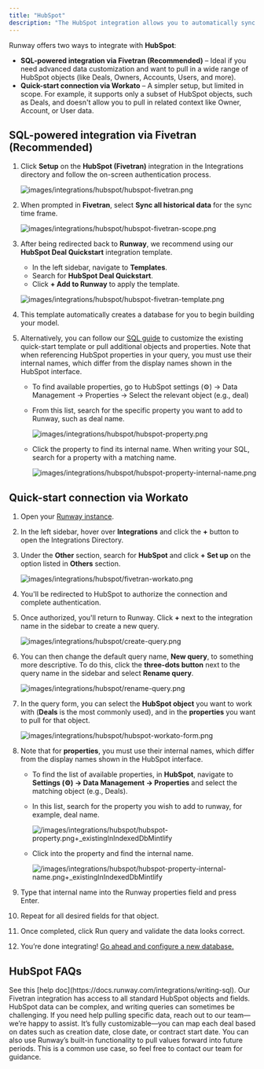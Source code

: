 ```yaml
---
title: "HubSpot"
description: "The HubSpot integration allows you to automatically sync your deals and revenue data into Runway."
---
```


Runway offers two ways to integrate with **HubSpot**:

- **SQL-powered integration via Fivetran (Recommended)** – Ideal if you need advanced data customization and want to pull in a wide range of HubSpot objects (like Deals, Owners, Accounts, Users, and more).
- **Quick-start connection via Workato** – A simpler setup, but limited in scope. For example, it supports only a subset of HubSpot objects, such as Deals, and doesn't allow you to pull in related context like Owner, Account, or User data.

## SQL-powered integration via Fivetran (Recommended)

1. Click **Setup** on the **HubSpot (Fivetran)** integration in the Integrations directory and follow the on-screen authentication process.

   ![images/integrations/hubspot/hubspot-fivetran.png](/images/integrations/hubspot/hubspot-fivetran.png)
2. When prompted in **Fivetran**, select **Sync all historical data** for the sync time frame.

   ![images/integrations/hubspot/hubspot-fivetran-scope.png](/images/integrations/hubspot/hubspot-fivetran-scope.png)
3. After being redirected back to **Runway**, we recommend using our **HubSpot Deal Quickstart** integration template.
   - In the left sidebar, navigate to **Templates**.
   - Search for **HubSpot Deal Quickstart**.
   - Click **\+ Add to Runway** to apply the template.

   ![images/integrations/hubspot/hubspot-fivetran-template.png](/images/integrations/hubspot/hubspot-fivetran-template.png)
4. This template automatically creates a database for you to begin building your model.
5. Alternatively, you can follow our [SQL guide](https://docs.runway.com/integrations/writing-sql) to customize the existing quick-start template or pull additional objects and properties. Note that when referencing HubSpot properties in your query, you must use their internal names, which differ from the display names shown in the HubSpot interface.
   - To find available properties, go to HubSpot settings (⚙️) → Data Management → Properties → Select the relevant object (e.g., deal)
   - From this list, search for the specific property you want to add to Runway, such as deal name.

     ![images/integrations/hubspot/hubspot-property.png](/images/integrations/hubspot/hubspot-property.png)
   - Click the property to find its internal name. When writing your SQL, search for a property with a matching name.

     ![images/integrations/hubspot/hubspot-property-internal-name.png](/images/integrations/hubspot/hubspot-property-internal-name.png)

## Quick-start connection via Workato

 1. Open your [Runway instance](https://app.runway.com/).
 2. In the left sidebar, hover over **Integrations** and click the **\+** button to open the Integrations Directory.
 3. Under the **Other** section, search for **HubSpot** and click **\+ Set up** on the option listed in **Others** section.

    ![images/integrations/hubspot/fivetran-workato.png](/images/integrations/hubspot/fivetran-workato.png)
 4. You'll be redirected to HubSpot to authorize the connection and complete authentication.
 5. Once authorized, you'll return to Runway. Click **\+** next to the integration name in the sidebar to create a new query.

    ![images/integrations/hubspot/create-query.png](/images/integrations/hubspot/create-query.png)
 6. You can then change the default query name, **New query**, to something more descriptive. To do this, click the **three-dots button** next to the query name in the sidebar and select **Rename query**.

    ![images/integrations/hubspot/rename-query.png](/images/integrations/hubspot/rename-query.png)
 7. In the query form, you can select the **HubSpot object** you want to work with (**Deals** is the most commonly used), and in the **properties** you want to pull for that object.

    ![images/integrations/hubspot/hubspot-workato-form.png](/images/integrations/hubspot/hubspot-workato-form.png)
 8. Note that for **properties**, you must use their internal names, which differ from the display names shown in the HubSpot interface.
    - To find the list of available properties, in **HubSpot**, navigate to **Settings (⚙️) → Data Management → Properties** and select the matching object (e.g., Deals).
    - In this list, search for the property you wish to add to runway, for example, deal name.

      ![/images/integrations/hubspot/hubspot-property.png\+\_existingInIndexedDbMintlify](/images/integrations/hubspot/hubspot-property.png)
    - Click into the property and find the internal name.

      ![/images/integrations/hubspot/hubspot-property-internal-name.png\+\_existingInIndexedDbMintlify](/images/integrations/hubspot/hubspot-property-internal-name.png)
 9. Type that internal name into the Runway properties field and press Enter.
10. Repeat for all desired fields for that object.
11. Once completed, click Run query and validate the data looks correct.
12. You’re done integrating\! [Go ahead and configure a new database.](https://docs.runway.com/concepts/databases/databases-basics)

## HubSpot FAQs

<Accordion title="How do I write SQL in Runway?">
  See this [help doc](https://docs.runway.com/integrations/writing-sql).
</Accordion>

<Accordion title="What objects does Runway have access to?">
  Our Fivetran integration has access to all standard HubSpot objects and
  fields. HubSpot data can be complex, and writing queries can sometimes be
  challenging. If you need help pulling specific data, reach out to our
  team—we’re happy to assist.
</Accordion>

<Accordion title="How does a deal land in a time series?">
  It’s fully customizable—you can map each deal based on dates such as creation
  date, close date, or contract start date. You can also use Runway’s built-in
  functionality to pull values forward into future periods. This is a common use
  case, so feel free to contact our team for guidance.
</Accordion>
